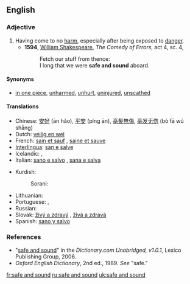 ==English==
===Adjective===
{{en-adj|pos=[[safe]] [[and]] [[sound]]|-}}

#Having come to no [[harm]], especially after being exposed to [[danger]].
#*'''1594''', [[w:William_Shakespeare|William Shakespeare]], ''The Comedy of Errors'', act 4, sc. 4,
#*:Fetch our stuff from thence:
#*:I long that we were '''safe and sound''' aboard.

====Synonyms====
*[[in one piece]], [[unharmed]], [[unhurt]], [[uninjured]], [[unscathed]]

====Translations====
{{top}}
* Chinese: [[安好]] (ān hǎo), [[平安]] (píng ān), [[亳髮無傷]], [[亳发无伤]] (bò fā wú shāng)
* Dutch: [[veilig en wel]]
* French: [[sain et sauf]] {{m}}, [[saine et sauve]] {{f}}
* [[Interlingua]]: [[san e salve]]
* Icelandic: {{t-|is|heill á húfi|m}}, {{t-|is|heilu og höldnu}}
* Italian: [[sano e salvo]] {{m}}, [[sana e salva]] {{f}}
{{mid}}
* Kurdish: 
*: Sorani: {{t|ku|ساغ و سه‌لیم|tr=sAgh u saleem|sc=ku-Arab}}
* Lithuanian: {{t-|lt|sveikas ir gyvas|xs=Lithuanian}}
* Portuguese: {{t-|pt|são e salvo|m}}, {{t-|pt|sã e salva|f}}
* Russian: {{t-|ru|в целости и сохранности|tr=v tsélosti i sokhránnosti|sc=Cyrl}}
* Slovak: [[živý a zdravý]] {{m}}, [[živá a zdravá]] {{f}}
* Spanish: [[sano y salvo]]
{{bottom}}

===References===
*"[http://dictionary.reference.com/search?r=2&q=safe%20and%20sound safe and sound]" in the ''Dictionary.com Unabridged, v1.0.1'', Lexico Publishing Group, 2006.
*''Oxford English Dictionary'', 2nd ed., 1989.  ''See'' "safe."

[[fr:safe and sound]]
[[ru:safe and sound]]
[[uk:safe and sound]]